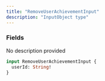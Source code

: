 ```yaml
---
title: "RemoveUserAchievementInput"
description: "InputObject type"
---
```


### Fields

<ResponseField name="userId" type="String!" required>
  No description provided
</ResponseField>


```graphql RemoveUserAchievementInput
input RemoveUserAchievementInput {
  userId: String!
}
```
